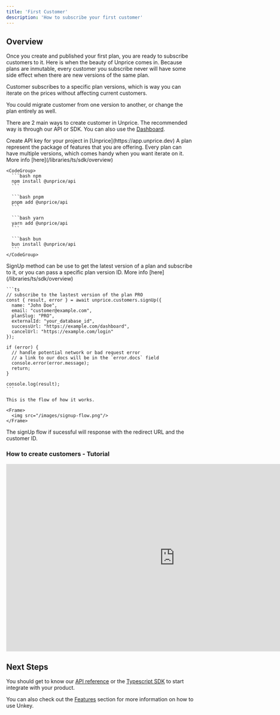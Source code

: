 ```yaml
---
title: 'First Customer'
description: 'How to subscribe your first customer'
---
```


## Overview

Once you create and published your first plan, you are ready to subscribe customers to it. Here is when the beauty of Unprice comes in. Because plans are inmutable, every customer you subscribe  never will have some side effect when there are new versions of the same plan.

Customer subscribes to a specific plan versions, which is way you can iterate on the prices without affecting current customers.

You could migrate customer from one version to another, or change the plan entirely as well.

There are 2 main ways to create customer in Unprice. The recommended way is through our API or SDK. You can also use the [Dashboard](https://app.unprice.dev).

<AccordionGroup>
  <Accordion title="Create API key">
    Create API key for your project in [Unprice](https://app.unprice.dev)
  </Accordion>
  <Accordion title="Install SDK">
    A plan represent the package of features that you are offering. Every plan can have multiple versions, which comes handy when you want iterate on it. More info [here](/libraries/ts/sdk/overview)

    <CodeGroup>
      ```bash npm
      npm install @unprice/api
      ```

      ```bash pnpm
      pnpm add @unprice/api
      ```

      ```bash yarn
      yarn add @unprice/api
      ```

      ```bash bun
      bun install @unprice/api
      ```
    </CodeGroup>
  </Accordion>
  <Accordion title="Use sign up method">
    SignUp method can be use to get the latest version of a plan and subscribe to it, or you can pass a specific plan version ID. More info [here](/libraries/ts/sdk/overview)

    ```ts
    // subscribe to the lastest version of the plan PRO
    const { result, error } = await unprice.customers.signUp({
      name: "John Doe",
      email: "customer@example.com",
      planSlug: "PRO",
      externalId: "your_database_id",
      successUrl: "https://example.com/dashboard",
      cancelUrl: "https://example.com/login"
    });

    if (error) {
      // handle potential network or bad request error
      // a link to our docs will be in the `error.docs` field
      console.error(error.message);
      return;
    }

    console.log(result);
    ```

    This is the flow of how it works.

    <Frame>
      <img src="/images/signup-flow.png"/>
    </Frame>
  </Accordion>
  <Accordion title="Handle redirect">
    The signUp flow if sucessful will response with the redirect URL and the customer ID.
  </Accordion>
</AccordionGroup>

### How to create customers - Tutorial

<Frame>
  <iframe
    width="900"
    height="500"
    src="https://www.youtube.com/embed/4KzFe50RQkQ"
    title="YouTube video player"
    frameborder="0"
    allow="accelerometer; autoplay; clipboard-write; encrypted-media; gyroscope; picture-in-picture"
    allowFullScreen
  ></iframe>
</Frame>


## Next Steps

You should get to know our [API reference](/api-reference/authentication) or the [Typescript SDK](/libraries/ts/sdk/overview) to start integrate with your product.

You can also check out the [Features](/apis/features/ratelimiting) section for more information on how to use Unkey.